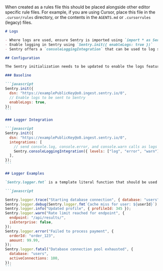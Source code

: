 <Expandable title="AI Rules for Logs in Code Editors" copy={true} hideFromMd={true}>

When created as a rules file this should be placed alongside other editor specific rule files. For example, if you are using Cursor, place this file in the `.cursor/rules` directory, or the contents in the `AGENTS.md` or `.cursorrules` (legacy) files.

````markdown {filename:rules.mdc}
# Logs

- Where logs are used, ensure Sentry is imported using `import * as Sentry from "@sentry/react"`
- Enable logging in Sentry using `Sentry.init({ enableLogs: true })`
- Sentry offers a `consoleLoggingIntegration` that can be used to log specific console error types automatically without instrumenting the individual logger calls

## Configuration

The Sentry initialization needs to be updated to enable the logs feature.

### Baseline

```javascript
Sentry.init({
  dsn: "https://examplePublicKey@o0.ingest.sentry.io/0",
  // Enable logs to be sent to Sentry
  enableLogs: true,
});
```

### Logger Integration

```javascript
Sentry.init({
  dsn: "https://examplePublicKey@o0.ingest.sentry.io/0",
  integrations: [
    // send console.log, console.error, and console.warn calls as logs to Sentry
    Sentry.consoleLoggingIntegration({ levels: ["log", "error", "warn"] }),
  ],
});
```

## Logger Examples

`Sentry.logger.fmt` is a template literal function that should be used to bring variables into the structured logs.

```javascript

Sentry.logger.trace("Starting database connection", { database: "users" });
Sentry.logger.debug(Sentry.logger.fmt`Cache miss for user: ${userId}`);
Sentry.logger.info("Updated profile", { profileId: 345 });
Sentry.logger.warn("Rate limit reached for endpoint", {
  endpoint: "/api/results/",
  isEnterprise: false,
});
Sentry.logger.error("Failed to process payment", {
  orderId: "order_123",
  amount: 99.99,
});
Sentry.logger.fatal("Database connection pool exhausted", {
  database: "users",
  activeConnections: 100,
});
```
````

</Expandable>
